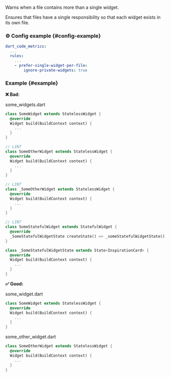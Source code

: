 
<RuleDetails version="4.2.0" severity="style" hasConfig />

Warns when a file contains more than a single widget.

Ensures that files have a single responsibility so that each widget exists in its own file.

### ⚙️ Config example {#config-example}

```yaml
dart_code_metrics:
  ...
  rules:
    ...
    - prefer-single-widget-per-file:
        ignore-private-widgets: true
```

### Example {#example}

**❌ Bad:**

some_widgets.dart

```dart
class SomeWidget extends StatelessWidget {
  @override
  Widget build(BuildContext context) {
    ...
  }
}

// LINT
class SomeOtherWidget extends StatelessWidget {
  @override
  Widget build(BuildContext context) {
    ...
  }
}

// LINT
class _SomeOtherWidget extends StatelessWidget {
  @override
  Widget build(BuildContext context) {
    ...
  }
}

// LINT
class SomeStatefulWidget extends StatefulWidget {
  @override
  _SomeStatefulWidgetState createState() => _someStatefulWidgetState();
}

class _SomeStatefulWidgetState extends State<InspirationCard> {
  @override
  Widget build(BuildContext context) {
    ...
  }
}
```

**✅ Good:**

some_widget.dart

```dart
class SomeWidget extends StatelessWidget {
  @override
  Widget build(BuildContext context) {
    ...
  }
}
```

some_other_widget.dart

```dart
class SomeOtherWidget extends StatelessWidget {
  @override
  Widget build(BuildContext context) {
    ...
  }
}
```

